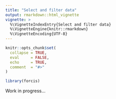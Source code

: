 ```yaml
---
title: "Select and filter data"
output: rmarkdown::html_vignette
vignette: >
  %\VignetteIndexEntry{Select and filter data}
  %\VignetteEngine{knitr::rmarkdown}
  %\VignetteEncoding{UTF-8}
---
```


```r
knitr::opts_chunk$set(
  collapse = TRUE,
  eval     = FALSE,
  echo     = TRUE,
  comment  = "#>"
)
```

```r
library(forcis)
```

Work in progress...
